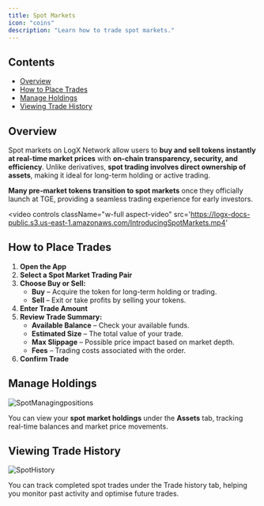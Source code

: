 ```yaml
---
title: Spot Markets
icon: "coins"
description: "Learn how to trade spot markets."
---
```


## Contents
- [Overview](#overview)
- [How to Place Trades](#how-to-place-trades)
- [Manage Holdings](#manage-holdings)
- [Viewing Trade History](#viewing-trade-history)

## Overview

Spot markets on LogX Network allow users to **buy and sell tokens instantly at real-time market prices** with **on-chain transparency, security, and efficiency**. Unlike derivatives, **spot trading involves direct ownership of assets**, making it ideal for long-term holding or active trading.

**Many pre-market tokens transition to spot markets** once they officially launch at TGE, providing a seamless trading experience for early investors.

<video
  controls
  className="w-full aspect-video"
  src='https://logx-docs-public.s3.us-east-1.amazonaws.com/IntroducingSpotMarkets.mp4'
></video>

## How to Place Trades

1. **Open the App**
2. **Select a Spot Market Trading Pair**
3. **Choose Buy or Sell:**
   - **Buy** – Acquire the token for long-term holding or trading.
   - **Sell** – Exit or take profits by selling your tokens.
4. **Enter Trade Amount**
5. **Review Trade Summary:**
   - **Available Balance** – Check your available funds.
   - **Estimated Size** – The total value of your trade.
   - **Max Slippage** – Possible price impact based on market depth.
   - **Fees** – Trading costs associated with the order.
6. **Confirm Trade**

## Manage Holdings

![SpotManagingpositions](../images/SpotManagingpositions.png) 

You can view your **spot market holdings** under the **Assets** tab, tracking real-time balances and market price movements.

## Viewing Trade History

![SpotHistory](../images/SpotHistory.png) 

You can track completed spot trades under the Trade history tab, helping you monitor past activity and optimise future trades.